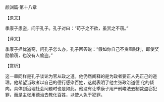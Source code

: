 

颜渊篇·第十八章

【原文】

季康子患盗，问于孔子。孔子对曰：“苟子之不欲，虽赏之不窃。”

【译文】

季康子担忧盗窃，问孔子怎么办。孔子回答说：“假如你自己不贪图财利，即使奖励偷窃，也没有人偷盗。”

【赏析】

这一章同样是孔子谈论为官从政之道。他仍然阐释的是为政者要正人先正己的道理。他希望当政者以自己的德行感染百姓，这就表明了他主张政治道德 化的倾向。具体到治理社会问题时也是如此。他没有让季康子用严刑峻法去制裁盗窃犯罪，而是主张用德治去教化百姓，以使人免于犯罪。

